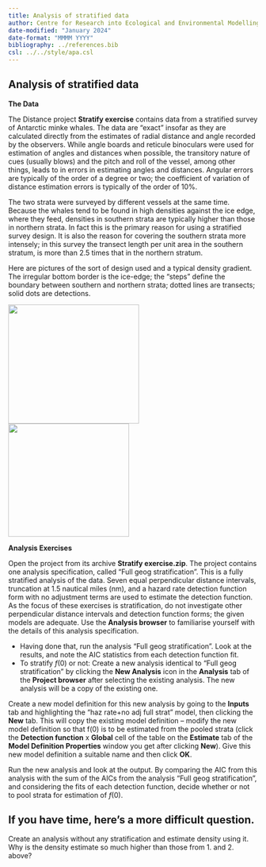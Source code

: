 ```yaml
---
title: Analysis of stratified data
author: Centre for Research into Ecological and Environmental Modelling <br> **University of St Andrews**
date-modified: "January 2024"
date-format: "MMMM YYYY"
bibliography: ../references.bib
csl: ../../style/apa.csl
---
```


:::{.callout-warning collapse=false appearance='default' icon=true}
# Analysis of stratified data
:::

**The Data**

The Distance project **Stratify exercise** contains data from a stratified survey of Antarctic minke whales. The data are “exact” insofar as they are calculated directly from the estimates of radial distance and angle recorded by the observers. While angle boards and reticule binoculars were used for estimation of angles and distances when possible, the transitory nature of cues (usually blows) and the pitch and roll of the vessel, among other things, leads to in errors in estimating angles and distances. Angular errors are typically of the order of a degree or two; the coefficient of variation of distance estimation errors is typically of the order of 10%.

The two strata were surveyed by different vessels at the same time. Because the whales tend to be found in high densities against the ice edge, where they feed, densities in southern strata are typically higher than those in northern strata. In fact this is the primary reason for using a stratified survey design. It is also the reason for covering the southern strata more intensely; in this survey the transect length per unit area in the southern stratum, is more than 2.5 times that in the northern stratum.

Here are pictures of the sort of design used and a typical density gradient. The irregular bottom border is the ice-edge; the “steps” define the boundary between southern and northern strata; dotted lines are transects; solid dots are detections.

<img src="image1.png"
style="width:2.74861in;height:2.49792in" />
<img src="image2.png"
style="width:2.54236in;height:2.37431in" />

**Analysis Exercises**

Open the project from its archive **Stratify exercise.zip**. The project contains one analysis specification, called “Full geog stratification”. This is a fully stratified analysis of the data. Seven equal perpendicular distance intervals, truncation at 1.5 nautical miles (nm), and a hazard rate detection function form with no adjustment terms are used to estimate the detection function. As the focus of these exercises is stratification, do not investigate other perpendicular distance intervals and detection function forms; the given models are adequate. Use the **Analysis browser** to familiarise yourself with the details of this analysis specification.

- Having done that, run the analysis “Full geog stratification”. Look at the results, and note the AIC statistics from each detection function fit.
- To stratify $f(0)$ or not: Create a new analysis identical to “Full geog stratification” by clicking the **New Analysis** icon in the **Analysis** tab of the **Project browser** after selecting the existing analysis. The new analysis will be a copy of the existing one.

Create a new model definition for this new analysis by going to the **Inputs** tab and highlighting the “haz rate+no adj full strat” model, then clicking the **New** tab. This will copy the existing model definition – modify the new model definition so that f(0) is to be estimated from the pooled strata (click the **Detection function** x **Global** cell of the table on the **Estimate** tab of the **Model Definition Properties** window you get after clicking **New**). Give this new model definition a suitable name and then click **OK**.

Run the new analysis and look at the output. By comparing the AIC from this analysis with the sum of the AICs from the analysis “Full geog stratification”, and considering the fits of each detection function, decide whether or not to pool strata for estimation of *f*(0).

:::{.callout-tip collapse=false appearance='default' icon=true}
## If you have time, here’s a more difficult question.
Create an analysis without any stratification and estimate density using it. Why is the density estimate so much higher than those from 1. and 2. above?
:::
